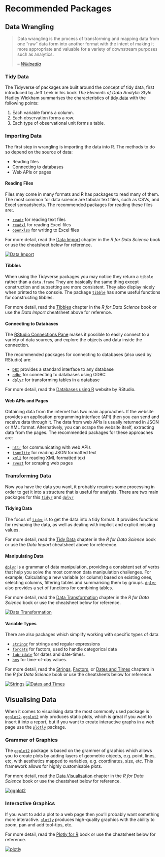 # Recommended Packages {#packages}

## Data Wrangling

> Data wrangling is the process of transforming and mapping data from one "raw" data form into another format with the intent of making it more appropriate and valuable for a variety of downstream purposes such as analytics.
>
> -- [*Wikipedia*](https://en.wikipedia.org/wiki/Data_wrangling)

### Tidy Data

The Tidyverse of packages are built around the concept of tidy data, first introduced by Jeff Leek in his book *The Elements of Data Analytic Style*. Hadley Wickham summarises the characteristics of [tidy data](http://tidyr.tidyverse.org/articles/tidy-data.html) with the following points:

1.  Each variable forms a column.
2.  Each observation forms a row.
3.  Each type of observational unit forms a table.

### Importing Data

The first step in wrangling is importing the data into R. The methods to do so depend on the source of data:

-   Reading files
-   Connecting to databases
-   Web APIs or pages

#### Reading Files

Files may come in many formats and R has packages to read many of them. The most common for data science are tabular text files, such as CSVs, and Excel spreadsheets. The recommended packages for reading these files are:.

-   [`readr`](http://readr.tidyverse.org/) for reading text files
-   [`readxl`](http://readxl.tidyverse.org/) for reading Excel files
-   [`openxlsx`](https://www.rdocumentation.org/packages/openxlsx/) for writing to Excel files

For more detail, read the [Data Import](https://r4ds.had.co.nz/data-import.html) chapter in the *R for Data Science* book or use the cheatsheet below for reference.

[![Data Import](images/data-import.png)](https://github.com/rstudio/cheatsheets/raw/master/data-import.pdf)

#### Tibbles

When using the Tidyverse packages you may notice they return a `tibble` rather than a `data.frame` They are basically the same thing except construction and subsetting are more consistent. They also display nicely when printed to the console. The package [`tibble`](http://tibble.tidyverse.org/) has some useful functions for constructing tibbles.

For more detail, read the [Tibbles](https://r4ds.had.co.nz/tibbles.html) chapter in the *R for Data Science* book or use the *Data Import* cheatsheet above for reference.

#### Connecting to Databases

The [RStudio Connections Pane](https://db.rstudio.com/rstudio/connections/) makes it possible to easily connect to a variety of data sources, and explore the objects and data inside the connection.

The recommended packages for connecting to databases (also used by RStudio) are:

-   [`DBI`](https://db.rstudio.com/DBI) provides a standard interface to any database
-   [`odbc`](https://db.rstudio.com/odbc/) for connecting to databases using ODBC
-   [`dplyr`](https://db.rstudio.com/dplyr/) for transforming tables in a database

For more detail, read the [Databases using R](https://db.rstudio.com/) website by RStudio.

#### Web APIs and Pages

Obtaining data from the internet has two main approaches. If the website provides an application programming interface (API) then you can send and receive data through it. The data from web APIs is usually returned in JSON or XML format. Alternatively, you can scrape the website itself, extracting data from the pages. The recommended packages for these approaches are:

-   [`httr`](http://httr.r-lib.org/) for communicating with web APIs
-   [`jsonlite`](https://www.rdocumentation.org/packages/jsonlite) for reading JSON formatted text
-   [`xml2`](https://www.rdocumentation.org/packages/xml2) for reading XML formatted text
-   [`rvest`](https://www.rdocumentation.org/packages/rvest) for scraping web pages

### Transforming Data

Now you have the data you want, it probably requires some processing in order to get it into a structure that is useful for analysis. There are two main packages for this [`tidyr`](http://tidyr.tidyverse.org) and [`dplyr`](http://dplyr.tidyverse.org)

#### Tidying Data

The focus of [`tidyr`](http://tidyr.tidyverse.org) is to get the data into a tidy format. It provides functions for reshaping the data, as well as dealing with implicit and explicit missing values.

For more detail, read the [Tidy Data](https://r4ds.had.co.nz/tidy-data.html) chapter in the *R for Data Science* book or use the *Data Import* cheatsheet above for reference.

#### Manipulating Data

[`dplyr`](http://dplyr.tidyverse.org) is a grammar of data manipulation, providing a consistent set of verbs that help you solve the most common data manipulation challenges. For example; Calculating a new variable (or column) based on existing ones, selecting columns, filtering tables and summarising them by groups. [`dplyr`](http://dplyr.tidyverse.org) also provides a set of functions for combining tables.

For more detail, read the [Data Transformation](https://r4ds.had.co.nz/transform.html) chapter in the *R for Data Science* book or use the cheatsheet below for reference.

[![Data Transformation](images/data-transformation.png)](https://github.com/rstudio/cheatsheets/raw/master/data-transformation.pdf)

#### Variable Types

There are also packages which simplify working with specific types of data:

-   [`stringr`](http://stringr.tidyverse.org/) for strings and regular expressions
-   [`forcats`](http://forcats.tidyverse.org/) for factors, used to handle categorical data
-   [`lubridate`](http://lubridate.tidyverse.org/) for dates and date-times.
-   [`hms`](https://www.rdocumentation.org/packages/hms) for time-of-day values.

For more detail, read the [Strings](https://r4ds.had.co.nz/strings.html), [Factors](https://r4ds.had.co.nz/factors.html), or [Dates and Times](https://r4ds.had.co.nz/dates-and-times.html) chapters in the *R for Data Science* book or use the cheatsheets below for reference.

[![Strings](images/stringr.png)](https://github.com/rstudio/cheatsheets/raw/master/strings.pdf) [![Dates and Times](images/lubridate.png)](https://github.com/rstudio/cheatsheets/raw/master/lubridate.pdf)

## Visualising Data

When it comes to visualising data the most commonly used package is [`ggplot2`](https://ggplot2.tidyverse.org/). [`ggplot2`](https://ggplot2.tidyverse.org/) only produces static plots, which is great if you want to insert it into a report, but if you want to create interactive graphs in a web page use the [`plotly`](https://plot.ly/r/) package.

### Grammer of Graphics

The [`ggplot2`](https://ggplot2.tidyverse.org/) package is based on the grammer of graphics which allows you to create plots by adding layers of geometric objects, e.g. point, lines, etc, with aesthetics mapped to variables, e.g. coordinates, size, etc. This framework allows for highly customisable plots.

For more detail, read the [Data Visualisation](https://r4ds.had.co.nz/data-visualisation.html) chapter in the *R for Data Science* book or use the cheatsheet below for reference.

[![ggplot2](images/ggplot2.png)](https://github.com/rstudio/cheatsheets/raw/master/data-visualization-2.1.pdf)

### Interactive Graphics

If you want to add a plot to a web page then you'll probably want something more interactive. [`plotly`](https://plot.ly/r/) produces high-quality graphics with the ability to zoom, pan and add tool-tips, etc.

For more detail, read the [Plotly for R](https://plotly-book.cpsievert.me/) book or use the cheatsheet below for reference.

[![plotly](images/plotly.png)](https://images.plot.ly/plotly-documentation/images/r_cheat_sheet.pdf)
